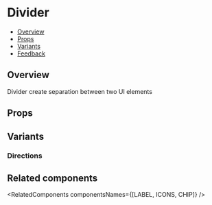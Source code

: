 
<Meta of={DividerStories} />

# Divider

- [Overview](#overview)
- [Props](#props)
- [Variants](#variants)
- [Feedback](#feedback)

## Overview

Divider create separation between two UI elements

<Canvas>
  <Story of={DividerStories.Overview} />
</Canvas>

## Props

<Controls />

## Variants

### Directions

<Canvas>
  <Story of={DividerStories.Directions} />
</Canvas>

## Related components

<RelatedComponents componentsNames={[LABEL, ICONS, CHIP]} />
